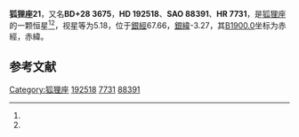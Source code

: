{{Starbox begin
| name = 狐狸座21
}}
{{Starbox observe
| epoch = [[J2000.0|J2000.0]]
| constell = [[狐狸座|狐狸座]]<ref name=SIMBAD>{{cite web
 | url=http://simbad.u-strasbg.fr/simbad/sim-id?Ident=HR+7731
 | title =Pulsating variable Star
 | publisher=Centre de Données astronomiques de Strasbourg
 | work=SIMBAD
 | accessdate=2012-07-13}}</ref><ref name=DATA>{{cite web
 | url=http://vizier.u-strasbg.fr/viz-bin/VizieR-5?-out.add=.&-source=5050&-corr=PK=HR&-out.max=9999&HR=7731
 | title=VizieR Detailed Page
 | accessdate=2012-07-13
 | archive-date=2016-03-04
 | archive-url=https://web.archive.org/web/20160304220617/http://vizier.u-strasbg.fr/viz-bin/VizieR-5?-out.add=.&-source=5050&-corr=PK=HR&-out.max=9999&HR=7731
 | dead-url=no
 }}</ref>
| 星官 = 
| ra = {{RA|20|14|14.5}}<ref name=SIMBAD /><ref name=DATA />
| dec = {{DEC|+28|41|41}}<ref name=SIMBAD /><ref name=DATA />
| appmag_v = 5.18<ref name=SIMBAD /><ref name=DATA />
}}
{{Starbox character
| class = A7IVn<ref name=SIMBAD /><ref name=DATA />
| b-v = 0.18<ref name=SIMBAD /><ref name=DATA />
| u-b = 0.16<ref name=SIMBAD /><ref name=DATA />
| r-i = <ref name=SIMBAD /><ref name=DATA />
| variable = 
}}
{{Starbox astrometry
| radial_v = 0.16
| prop_mo_ra = 7
| parallax = 0.01
| p_error = 
}}
{{Starbox catalog
| names =BD+28 3675，[[SAO星表|SAO]] 88391，[[HD星表|HD]] 192518，[[HR星表|HR]] 7731}}
{{Starbox reference |Simbad=HR+7731}}
{{Starbox end}}

'''狐狸座21'''，又名'''BD+28 3675'''，'''HD 192518'''、'''SAO 88391'''、'''HR 7731'''，是[[狐狸座|狐狸座]]的一颗恒星<ref name=SIMBAD /><ref name=DATA />，视星等为5.18，位于[[銀道座標系|銀經]]67.66，[[銀道座標系|銀緯]]-3.27，其[[B1900.0|B1900.0]]坐标为赤經{{RA|20|10|7.9}}，赤緯{{DEC|+28|-3.27|30}}。

== 参考文献 ==
{{reflist}}

{{star-stub}}

{{狐狸座恒星}}
{{星官|左旗|9|30}}
[[Category:狐狸座|Category:狐狸座]]
[[Category:HD和HDE天體|192518]]
[[Category:HR天體|7731]]
[[Category:SAO天體|88391]]
